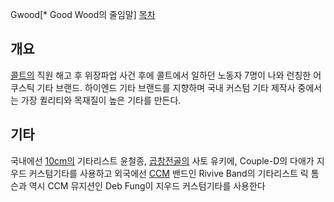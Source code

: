 Gwood[* Good Wood의 줄임말]
[[목차]]

== 개요 ==
[[콜트]]의 직원 해고 후 위장파업 사건 후에 콜트에서 일하던 노동자 7명이 나와 런칭한 어쿠스틱 기타 브랜드.
하이엔드 기타 브랜드를 지향하며 국내 커스텀 기타 제작사 중에서는 가장 퀼리티와 목재질이 높은 기타를 만든다.

== 기타 ==
국내에선 [[10cm]]의 기타리스트 윤철종, [[곱창전골]]의 사토 유키에, Couple-D의 다애가 지우드 커스텀기타를 사용하고 외국에선 [[CCM]] 밴드인 Rivive Band의 기타리스트 릭 톰슨과 역시 CCM 뮤지션인 Deb Fung이 지우드 커스텀기타를 사용한다

